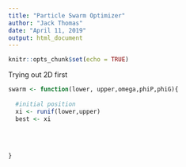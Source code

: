 ```yaml
---
title: "Particle Swarm Optimizer"
author: "Jack Thomas"
date: "April 11, 2019"
output: html_document
---
```


```r
knitr::opts_chunk$set(echo = TRUE)
```

Trying out 2D first

```r

swarm <- function(lower, upper,omega,phiP,phiG){
  
  #initial position
  xi <- runif(lower,upper)
  best <- xi
  
  
  
  
}


```